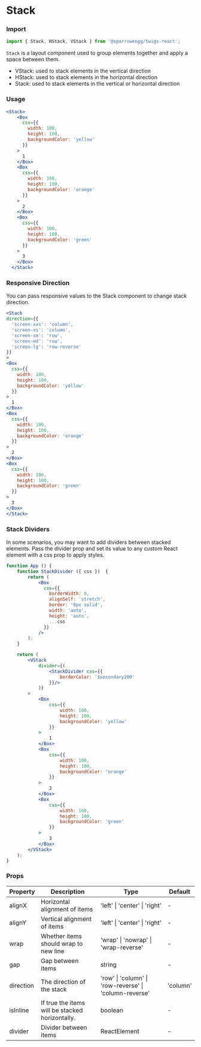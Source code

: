 # Stack

### Import
```jsx
import { Stack, HStack, VStack } from '@sparrowengg/twigs-react';
```

`Stack` is a layout component used to group elements together and apply a space between them.

- VStack: used to stack elements in the vertical direction
- HStack: used to stack elements in the horizontal direction
- Stack: used to stack elements in the vertical or horizontal direction


### Usage 
```jsx live
<Stack>
    <Box
      css={{
        width: 100,
        height: 100,
        backgroundColor: 'yellow'
      }}
    >
      1
    </Box>
    <Box
      css={{
        width: 100,
        height: 100,
        backgroundColor: 'orange'
      }}
    >
      2
    </Box>
    <Box
      css={{
        width: 100,
        height: 100,
        backgroundColor: 'green'
      }}
    >
      3
    </Box>
  </Stack>
```

### Responsive Direction
You can pass responsive values to the Stack component to change stack direction.

```jsx live
<Stack
direction={{
  'screen-xxs': 'column',
  'screen-xs': 'column',
  'screen-sm': 'row',
  'screen-md': 'row',
  'screen-lg': 'row-reverse'
}}
>
<Box
  css={{
    width: 100,
    height: 100,
    backgroundColor: 'yellow'
  }}
>
  1
</Box>
<Box
  css={{
    width: 100,
    height: 100,
    backgroundColor: 'orange'
  }}
>
  2
</Box>
<Box
  css={{
    width: 100,
    height: 100,
    backgroundColor: 'green'
  }}
>
  3
</Box>
</Stack>
```
### Stack Dividers
In some scenarios, you may want to add dividers between stacked elements. Pass the divider prop and set its value to any custom React element with a css prop to apply styles.

```jsx live
function App () {
    function StackDivider ({ css })  {
        return (
            <Box
              css={{
                borderWidth: 0,
                alignSelf: 'stretch',
                border: '0px solid',
                width: 'auto',
                height: 'auto',
                ...css
              }}
            />
        );
    }

    return (
        <VStack
            divider={(
                <StackDivider css={{
                    borderColor: '$secondary200'
                }}/>
            )}
        >
            <Box
                css={{
                    width: 100,
                    height: 100,
                    backgroundColor: 'yellow'
                }}
            >
                1
            </Box>
            <Box
                css={{
                    width: 100,
                    height: 100,
                    backgroundColor: 'orange'
                }}
            >
                2
            </Box>
            <Box
                css={{
                    width: 100,
                    height: 100,
                    backgroundColor: 'green'
                }}
            >
                3
            </Box>
        </VStack>
    );
}
```

### Props

| Property   | Description                           | Type    | Default |
|------------|---------------------------------------|---------|---------|
| alignX     | Horizontal alignment of items         | 'left' \| 'center' \| 'right' | - |
| alignY     | Vertical alignment of items           | 'left' \| 'center' \| 'right' | - |
| wrap       | Whether items should wrap to new line | 'wrap' \| 'nowrap' \| 'wrap-reverse' | - |
| gap        | Gap between items                     | string  | - |
| direction  | The direction of the stack            | 'row' \| 'column' \| 'row-reverse' \| 'column-reverse' | 'column' |
| isInline   | If true the items will be stacked horizontally.          | boolean | - |
| divider    | Divider between items                 | ReactElement | - |